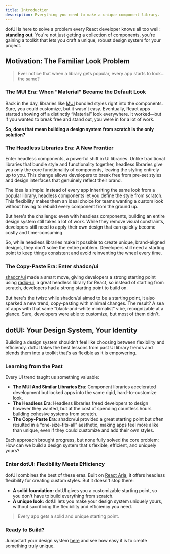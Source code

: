 ---
title: Introduction
description: Everything you need to make a unique component library.
---

dotUI is here to solve a problem every React developer knows all too well: **standing out**. You're not just getting a collection of components, you're gaining a toolkit that lets you craft a unique, robust design system for your project.

## Motivation: The Familiar Look Problem

> Ever notice that when a library gets popular, every app starts to look... the same?

### The MUI Era: When "Material" Became the Default Look

Back in the day, libraries like [MUI](https://mui.com/) bundled styles right into the components. Sure, you could customize, but it wasn't easy. Eventually, React apps started showing off a distinctly “Material” look everywhere. It worked—but if you wanted to break free and stand out, you were in for a lot of work.

**So, does that mean building a design system from scratch is the only solution?**

### The Headless Libraries Era: A New Frontier

Enter headless components, a powerful shift in UI libraries. Unlike traditional libraries that bundle style and functionality together, headless libraries give you only the core functionality of components, leaving the styling entirely up to you. This change allows developers to break free from pre-set styles and design interfaces that genuinely reflect their brand.

The idea is simple: instead of every app inheriting the same look from a popular library, headless components let you define the style from scratch. This flexibility makes them an ideal choice for teams wanting a custom look without having to rebuild every component from the ground up.

But here's the challenge: even with headless components, building an entire design system still takes a lot of work. While they remove visual constraints, developers still need to apply their own design that can quickly become costly and time-consuming.

So, while headless libraries make it possible to create unique, brand-aligned designs, they don't solve the entire problem. Developers still need a starting point to keep things consistent and avoid reinventing the wheel every time.

### The Copy-Paste Era: Enter shadcn/ui

[shadcn/ui](https://ui.shadcn.com/) made a smart move, giving developers a strong starting point using [radix-ui](https://www.radix-ui.com/), a great headless library for React, so instead of starting from scratch, developers had a strong starting point to build on.

But here's the twist: while shadcn/ui aimed to be a starting point, it also sparked a new trend, copy-pasting with minimal changes. The result? A sea of apps with that same “black-and-white minimalist” vibe, recognizable at a glance. Sure, developers were able to customize, but most of them didn't.

## dotUI: Your Design System, Your Identity

Building a design system shouldn't feel like choosing between flexibility and efficiency. dotUI takes the best lessons from past UI library trends and blends them into a toolkit that's as flexible as it is empowering.

### Learning from the Past

Every UI trend taught us something valuable:

- **The MUI And Similar Libraries Era**: Component libraries accelerated development but locked apps into the same rigid, hard-to-customize look.
- **The Headless Era**: Headless libraries freed developers to design however they wanted, but at the cost of spending countless hours building cohesive systems from scratch.
- **The Copy-Paste Era**: shadcn/ui provided a great starting point but often resulted in a “one-size-fits-all” aesthetic, making apps feel more alike than unique, even if they could customize and add their own styles.

Each approach brought progress, but none fully solved the core problem: How can we build a design system that's flexible, efficient, and uniquely yours?

### Enter dotUI: Flexibility Meets Efficiency

dotUI combines the best of these eras. Built on [React Aria](https://react-spectrum.adobe.com/react-aria/), it offers headless flexibility for creating custom styles. But it doesn't stop there:

- **A solid foundation:** dotUI gives you a customizable starting point, so you don't have to build everything from scratch.
- **A unique look:** dotUI lets you make your design system uniquely yours, without sacrificing the flexibility and efficiency you need.

> Every app gets a solid and unique starting point.

### Ready to Build?

Jumpstart your design system [here](/themes) and see how easy it is to create something truly unique.
